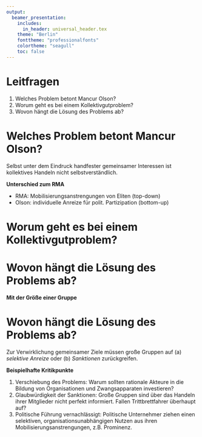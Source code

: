```yaml
---
output:
  beamer_presentation:
    includes:
      in_header: universal_header.tex
    theme: "Berlin"
    fonttheme: "professionalfonts"
    colortheme: "seagull"
    toc: false
---
```


\subtitle{Zusammenfassung vom 13. Mai}
\maketitle

# Leitfragen

1. Welches Problem betont Mancur Olson?
2. Worum geht es bei einem Kollektivgutproblem?
3. Wovon hängt die Lösung des Problems ab?

# Welches Problem betont Mancur Olson?

Selbst unter dem Eindruck handfester gemeinsamer Interessen ist kollektives
Handeln nicht selbstverständlich.
\vfill
\begin{quote}
    ``Indeed, unless the number of individuals in a group is quite small,
    or uness there is coercion or some other special device to make individuals act
    in their common interest, rational, self-interested individuals will not act to
    achieve their common or group interests.'' (S. 2)
\end{quote}

**Unterschied zum RMA**

- RMA: Mobilisierungsanstrengungen von Eliten (top-down)
- Olson: individuelle Anreize für polit. Partizipation (bottom-up)

# Worum geht es bei einem Kollektivgutproblem?

\begin{itemize}
    \item \textbf{Kollektivgut}: ``any good such that, if any person
        $X_i$ in a group $X_1$, \dots, $X_i$, \dots $X_n$ consumes it, it cannot
        feasibly withheld from others in that group'' (S. 14)
    \begin{itemize}
        \item [$\rightarrow$] Genuss unabhängig vom Beitrag zur Bereitstellung
    \end{itemize}
    \item \textbf{Dilemma}: individuelle Nutzenmaximierung zulasten Kosten kollektiver Wohlfahrt
    \begin{itemize}
        \item [$\rightarrow$] \textcolor{red}{Trittbrettfahrer}
    \end{itemize}
\end{itemize}

\begin{table}
    \centering
    \caption{Gefangenendilemma -- Warum ist die WG-Küche oft schmutzig?}
    \begin{tabular}{r*{2}{c}}
        \toprule
        Stefan / Ida & Reinigen & $\lnot$Reinigen \\ \midrule
        Reinigen & $3, 3$ & \textcolor{red}{$-2, 5$} \\
        $\lnot$Reinigen & \textcolor{red}{$5, -2$} & $0, 0$ \\
        \bottomrule
    \end{tabular}
\end{table}

# Wovon hängt die Lösung des Problems ab?

\begin{small}
    ``[\dots] in a large organization, the loss of one dues payer
    will not noticeably increase the burden for any other one dues payer, and
    so a rational person would not believe that if he were to withdraw from an
    organization he would drive others to do so'' (S. 12)
\end{small}


**Mit der Größe einer Gruppe**

\begin{small}
    \begin{enumerate}
        \item sinkt der individuelle Anteil am Gesamtnutzen,
          wodurch sich die Kosten-Nutzen-Kalkulation verschlechtert.
        \item sinkt die Wahrscheinlichkeit, dass eine hinreichend
            motivierte Untergruppe das Gut bereitstellt.
        \item steigen die Organisationskosten, die bei der
          Koordination des Herstellungsprozesses anfallen.
        \item nimmt der soziale Druck ab, den die Gruppe auf
          ihre Mitglieder aufbauen kann.
    \end{enumerate}
\end{small}

# Wovon hängt die Lösung des Problems ab?

Zur Verwirklichung gemeinsamer Ziele müssen große Gruppen auf
    (a) *selektive Anreize* oder (b) *Sanktionen* zurückgreifen.

**Beispielhafte Kritikpunkte**

1. Verschiebung des Problems: Warum sollten rationale Akteure in die Bildung von
    Organisationen und Zwangsapparaten investieren?
2. Glaubwürdigkeit der Sanktionen: Große Gruppen sind über das Handeln ihrer
    Mitglieder nicht perfekt informiert. Fallen Trittbrettfahrer überhaupt auf?
3. Politische Führung vernachlässigt: Politische Unternehmer ziehen einen
    selektiven, organisationsunabhängigen Nutzen aus ihren
    Mobilisierungsanstrengungen, z.B. Prominenz.


